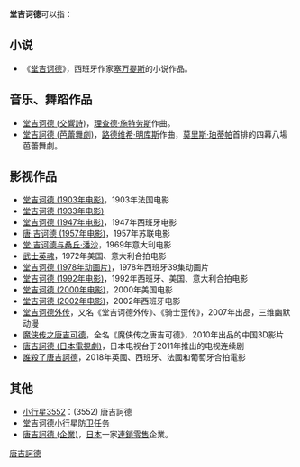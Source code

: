 {{noteTA
|1=zh-hans:堂吉诃德; zh-hant:唐吉軻德; zh-cn:堂吉诃德; zh-tw:唐吉訶德;
}}

'''堂吉诃德'''可以指：
== 小说 ==
* 《[[堂吉诃德|堂吉诃德]]》，西班牙作家[[米格尔·德·塞万提斯|塞万提斯]]的小说作品。

== 音乐、舞蹈作品 ==
* [[堂吉诃德_(交響詩)|堂吉诃德 (交響詩)]]，[[理查德·施特劳斯|理查德·施特劳斯]]作曲。
* [[堂吉訶德_(芭蕾舞劇)|堂吉訶德 (芭蕾舞劇)]]，[[路德维希·明库斯|路德维希·明库斯]]作曲，[[莫里斯·珀蒂帕|莫里斯·珀蒂帕]]首排的四幕八場芭蕾舞劇。

== 影视作品 ==
* [[堂吉诃德_(1903年电影)|堂吉诃德 (1903年电影)]]，1903年法国电影
* [[堂吉诃德_(1933年电影)|堂吉诃德 (1933年电影)]]
* [[堂吉诃德_(1947年电影)|堂吉诃德 (1947年电影)]]，1947年西班牙电影
* [[唐·吉诃德_(1957年电影)|唐·吉诃德 (1957年电影)]]，1957年苏联电影
* [[堂·吉诃德与桑丘·潘沙|堂·吉诃德与桑丘·潘沙]]，1969年意大利电影
* [[武士英魂|武士英魂]]，1972年美国、意大利合拍电影
* [[堂吉诃德_(1978年动画片)|堂吉诃德 (1978年动画片)]]，1978年西班牙39集动画片
* [[堂吉诃德_(1992年电影)|堂吉诃德 (1992年电影)]]，1992年西班牙、美国、意大利合拍电影
* [[堂吉诃德_(2000年电影)|堂吉诃德 (2000年电影)]]，2000年美国电影
* [[堂吉诃德_(2002年电影)|堂吉诃德 (2002年电影)]]，2002年西班牙电影
* [[堂吉诃德外传|堂吉诃德外传]]，又名《堂吉诃德外传》、《骑士歪传》，2007年出品，三维幽默动漫
* [[魔侠传之唐吉可德|魔侠传之唐吉可德]]，全名《魔侠传之唐吉可德》，2010年出品的中国3D影片
* [[唐吉訶德_(日本電視劇)|唐吉訶德 (日本電視劇)]]，日本电视台于2011年推出的电视连续剧
* [[誰殺了唐吉訶德|誰殺了唐吉訶德]]，2018年英國、西班牙、法國和葡萄牙合拍電影

== 其他 ==
* [[小行星3552|小行星3552]]：(3552) 唐吉訶德
* [[堂吉诃德小行星防卫任务|堂吉诃德小行星防卫任务]]
* [[唐吉訶德_(企業)|唐吉訶德 (企業)]]，[[日本|日本]]一家[[加盟連鎖|連鎖]][[零售|零售]]企業。

{{disambig|Cat=四字消歧义|T}}

[[Category:唐吉訶德|]]